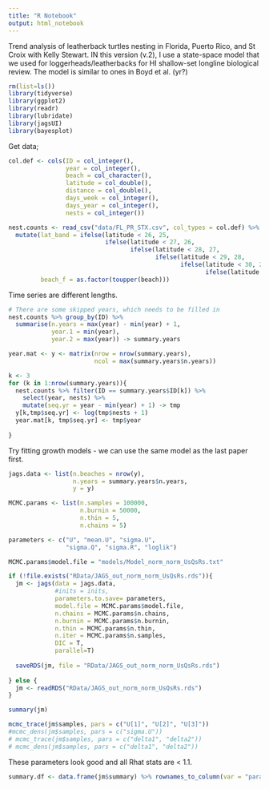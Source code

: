 ```yaml
---
title: "R Notebook"
output: html_notebook
---
```


Trend analysis of leatherback turtles nesting in Florida, Puerto Rico, and St Croix with Kelly Stewart. IN this version (v.2), I use a state-space model that we used for loggerheads/leatherbacks for HI shallow-set longline biological review. The model is similar to ones in Boyd et al. (yr?)

```r
rm(list=ls())
library(tidyverse)
library(ggplot2)
library(readr)
library(lubridate)
library(jagsUI)
library(bayesplot)
```

Get data;

```r
col.def <- cols(ID = col_integer(),
                year = col_integer(),
                beach = col_character(),
                latitude = col_double(),
                distance = col_double(),
                days_week = col_integer(),
                days_year = col_integer(),
                nests = col_integer())

nest.counts <- read_csv("data/FL_PR_STX.csv", col_types = col.def) %>% 
  mutate(lat_band = ifelse(latitude < 26, 25,
                           ifelse(latitude < 27, 26,
                                  ifelse(latitude < 28, 27,
                                         ifelse(latitude < 29, 28,
                                                ifelse(latitude < 30, 29,
                                                       ifelse(latitude < 31, 30)))))),
         beach_f = as.factor(toupper(beach)))

```

Time series are different lengths. 

```r
# There are some skipped years, which needs to be filled in
nest.counts %>% group_by(ID) %>%
  summarise(n.years = max(year) - min(year) + 1,
            year.1 = min(year),
            year.2 = max(year)) -> summary.years

year.mat <- y <- matrix(nrow = nrow(summary.years), 
                        ncol = max(summary.years$n.years))

k <- 3
for (k in 1:nrow(summary.years)){
  nest.counts %>% filter(ID == summary.years$ID[k]) %>%
    select(year, nests) %>% 
    mutate(seq.yr = year - min(year) + 1) -> tmp
  y[k,tmp$seq.yr] <- log(tmp$nests + 1)
  year.mat[k, tmp$seq.yr] <- tmp$year
  
}
```


Try fitting growth models - we can use the same model as the last paper first. 

```r
jags.data <- list(n.beaches = nrow(y),
                  n.years = summary.years$n.years,
                  y = y)

MCMC.params <- list(n.samples = 100000,
                    n.burnin = 50000,
                    n.thin = 5,
                    n.chains = 5)

parameters <- c("U", "mean.U", "sigma.U", 
                "sigma.Q", "sigma.R", "loglik")

MCMC.params$model.file = "models/Model_norm_norm_UsQsRs.txt"

if (!file.exists("RData/JAGS_out_norm_norm_UsQsRs.rds")){
  jm <- jags(data = jags.data,
             #inits = inits,
             parameters.to.save= parameters,
             model.file = MCMC.params$model.file,
             n.chains = MCMC.params$n.chains,
             n.burnin = MCMC.params$n.burnin,
             n.thin = MCMC.params$n.thin,
             n.iter = MCMC.params$n.samples,
             DIC = T, 
             parallel=T)
  
  saveRDS(jm, file = "RData/JAGS_out_norm_norm_UsQsRs.rds")
  
} else {
  jm <- readRDS("RData/JAGS_out_norm_norm_UsQsRs.rds")
}

summary(jm)

mcmc_trace(jm$samples, pars = c("U[1]", "U[2]", "U[3]"))
#mcmc_dens(jm$samples, pars = c("sigma.U"))
# mcmc_trace(jm$samples, pars = c("delta1", "delta2"))
# mcmc_dens(jm$samples, pars = c("delta1", "delta2"))

```

These parameters look good and all Rhat stats are < 1.1.  

```r
summary.df <- data.frame(jm$summary) %>% rownames_to_column(var = "parameter") 


```



